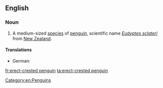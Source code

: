 ==English==
{{wikipedia}}

===Noun===
{{en-noun|sg=[[erect]]-[[crested]] [[penguin]]}}

# A medium-sized [[species]] of [[penguin]], scientific name ''[[Eudyptes sclateri]]'' from [[New Zealand]].

====Translations====
* German: {{t+|de|Kronenpinguin|m}}
[[Category:en:Penguins]]

[[fr:erect-crested penguin]]
[[ta:erect-crested penguin]]